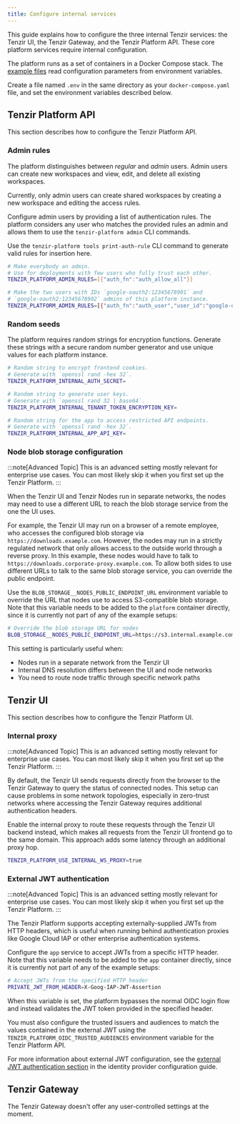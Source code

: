 ```yaml
---
title: Configure internal services
---
```


This guide explains how to configure the three internal Tenzir services: the Tenzir UI,
the Tenzir Gateway, and the Tenzir Platform API. These core platform services require
internal configuration.

The platform runs as a set of containers in a Docker Compose stack. The
[example files](https://github.com/tenzir/platform/tree/main/examples) read
configuration parameters from environment variables.

Create a file named `.env` in the same directory as your `docker-compose.yaml` file,
and set the environment variables described below.

## Tenzir Platform API

This section describes how to configure the Tenzir Platform API.

### Admin rules

The platform distinguishes between _regular_ and _admin_ users. Admin users can
create new workspaces and view, edit, and delete all existing workspaces.

Currently, only admin users can create shared workspaces by creating a new workspace
and editing the access rules.

Configure admin users by providing a list of authentication rules. The platform
considers any user who matches the provided rules an admin and allows them to use
the `tenzir-platform admin` CLI commands.

Use the `tenzir-platform tools print-auth-rule` CLI command to generate valid rules
for insertion here.

```sh
# Make everybody an admin.
# Use for deployments with few users who fully trust each other.
TENZIR_PLATFORM_ADMIN_RULES=[{"auth_fn":"auth_allow_all"}]

# Make the two users with IDs `google-oauth2:12345678901` and
# `google-oauth2:12345678902` admins of this platform instance.
TENZIR_PLATFORM_ADMIN_RULES=[{"auth_fn":"auth_user","user_id":"google-oauth2:12345678901"}, {"auth_fn":"auth_user","user_id":"google-oauth2:12345678902"}]
```

### Random seeds

The platform requires random strings for encryption functions. Generate these strings
with a secure random number generator and use unique values for each platform instance.

```sh
# Random string to encrypt frontend cookies.
# Generate with `openssl rand -hex 32`.
TENZIR_PLATFORM_INTERNAL_AUTH_SECRET=

# Random string to generate user keys.
# Generate with `openssl rand 32 | base64`.
TENZIR_PLATFORM_INTERNAL_TENANT_TOKEN_ENCRYPTION_KEY=

# Random string for the app to access restricted API endpoints.
# Generate with `openssl rand -hex 32`.
TENZIR_PLATFORM_INTERNAL_APP_API_KEY=
```

### Node blob storage configuration

:::note[Advanced Topic]
This is an advanced setting mostly relevant for enterprise use cases.
You can most likely skip it when you first set up the Tenzir Platform.
:::

When the Tenzir UI and Tenzir Nodes run in separate networks, the nodes may need to use a
different URL to reach the blob storage service from the one the UI uses.

For example, the Tenzir UI may run on a browser of a remote employee, who
accesses the configured blob storage via `https://downloads.example.com`.
However, the nodes may run in a strictly regulated network that only allows
access to the outside world through a reverse proxy. In this example, these
nodes would have to talk to `https://downloads.corporate-proxy.example.com`.
To allow both sides to use different URLs to talk to the same blob storage
service, you can override the public endpoint.

Use the `BLOB_STORAGE__NODES_PUBLIC_ENDPOINT_URL` environment variable to
override the URL that nodes use to access S3-compatible blob storage.
Note that this variable needs to be added to the `platform` container directly,
since it is currently not part of any of the example setups:

```sh
# Override the blob storage URL for nodes
BLOB_STORAGE__NODES_PUBLIC_ENDPOINT_URL=https://s3.internal.example.com
```

This setting is particularly useful when:

- Nodes run in a separate network from the Tenzir UI
- Internal DNS resolution differs between the UI and node networks
- You need to route node traffic through specific network paths

## Tenzir UI

This section describes how to configure the Tenzir Platform UI.

### Internal proxy

:::note[Advanced Topic]
This is an advanced setting mostly relevant for enterprise use cases.
You can most likely skip it when you first set up the Tenzir Platform.
:::

By default, the Tenzir UI sends requests directly from the browser to the Tenzir Gateway
to query the status of connected nodes. This setup can cause problems in some network
topologies, especially in zero-trust networks where accessing the Tenzir Gateway
requires additional authentication headers.

Enable the internal proxy to route these requests through the Tenzir UI backend
instead, which makes all requests from the Tenzir UI frontend go to the same domain.
This approach adds some latency through an additional proxy hop.

```sh
TENZIR_PLATFORM_USE_INTERNAL_WS_PROXY=true
```

### External JWT authentication

:::note[Advanced Topic]
This is an advanced setting mostly relevant for enterprise use cases.
You can most likely skip it when you first set up the Tenzir Platform.
:::

The Tenzir Platform supports accepting externally-supplied JWTs from HTTP
headers, which is useful when running behind authentication proxies like
Google Cloud IAP or other enterprise authentication systems.

Configure the `app` service to accept JWTs from a specific HTTP header.
Note that this variable needs to be added to the `app` container directly,
since it is currently not part of any of the example setups:

```sh
# Accept JWTs from the specified HTTP header
PRIVATE_JWT_FROM_HEADER=X-Goog-IAP-JWT-Assertion
```

When this variable is set, the platform bypasses the normal OIDC login flow
and instead validates the JWT token provided in the specified header.

You must also configure the trusted issuers and audiences to match the values
contained in the external JWT using the `TENZIR_PLATFORM_OIDC_TRUSTED_AUDIENCES`
environment variable for the Tenzir Platform API.

For more information about external JWT configuration, see the
[external JWT authentication section](/guides/platform-setup/configure-identity-provider#external-jwt-authentication)
in the identity provider configuration guide.

## Tenzir Gateway

The Tenzir Gateway doesn't offer any user-controlled settings at the moment.
